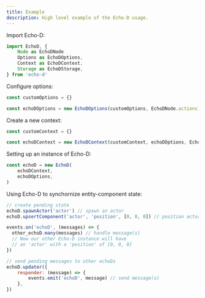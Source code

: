 ```yaml
---
title: Example
description: High level example of the Echo-D usage.
---
```


Import Echo-D:

```js
import EchoD, {
    Node as EchoDNode
    Options as EchoDOptions,
    Context as EchoDContext,
    Storage as EchoDStorage,
} from 'echo-d'
```

Configure options:

```js
const customOptions = {}

const echoDOptions = new EchoDOptions(customOptions, EchoDNode.actions)
```

Create a new context:

```js
const customContext = {}

const echoDContext = new EchoDContext(customContext, echoDOptions, EchoDStorage)
```

Setting up an instance of Echo-D:

```js
const echoD = new EchoD(
    echoDContext,
    echoDOptions,
)
```

Using Echo-D to synchornize entity-component state:

```js
// create pending state
echoD.spawnActor('actor') // spawn an actor
echoD.upsertComponent('actor', 'position', [0, 0, 0]) // position actor
```

```js
events.on('echoD', (messages) => {
  other_echoD.many(messages) // handle message(s)
  // Now our other Echo-D instance will have
  // an 'actor' with a 'position' of [0, 0, 0]
})
```

```js
// send pending messages to other echoDs
echoD.updater({
    responder: (message) => {
        events.emit('echoD', message) // send message(s)
    },
})
```